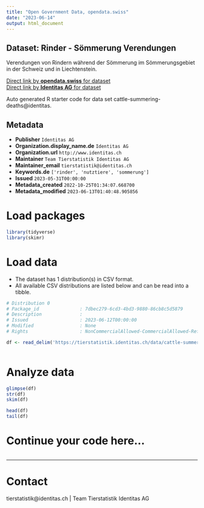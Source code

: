 ```yaml
---
title: "Open Government Data, opendata.swiss"
date: "2023-06-14"
output: html_document
---
```


## Dataset: Rinder - Sömmerung Verendungen

Verendungen von Rindern während der Sömmerung im Sömmerungsgebiet in der Schweiz und in Liechtenstein.

[Direct link by **opendata.swiss** for dataset](https://opendata.swiss/de/dataset/rinder-sommerung-abgange)<br>
[Direct link by **Identitas AG** for dataset](https://tierstatistik.identitas.ch/)

Auto generated R starter code for data set cattle-summering-deaths@identitas.

## Metadata

- **Publisher** `Identitas AG`
- **Organization.display_name.de** `Identitas AG`
- **Organization.url** `http://www.identitas.ch`
- **Maintainer** `Team Tierstatistik Identitas AG`
- **Maintainer_email** `tierstatistik@identitas.ch`
- **Keywords.de** `['rinder', 'nutztiere', 'sommerung']`
- **Issued** `2023-05-31T00:00:00`
- **Metadata_created** `2022-10-25T01:34:07.668700`
- **Metadata_modified** `2023-06-13T01:40:48.905856`


# Load packages

```r

library(tidyverse)
library(skimr)

```

# Load data

-   The dataset has 1 distribution(s) in CSV format.
-   All available CSV distributions are listed below and can be read into a tibble.

```r

# Distribution 0
# Package_id               : 7dbec279-6cd3-4bd3-9880-86cb8c5d5879
# Description              : 
# Issued                   : 2023-06-12T00:00:00
# Modified                 : None
# Rights                   : NonCommercialAllowed-CommercialAllowed-ReferenceRequired

df <- read_delim('https://tierstatistik.identitas.ch/data/cattle-summering-deaths.csv')



```

# Analyze data

```r

glimpse(df)
str(df)
skim(df)

head(df)
tail(df)

```

# Continue your code here...

```r

```

------------------------------------------------------------------------

# Contact

tierstatistik@identitas.ch | Team Tierstatistik Identitas AG
